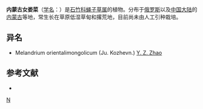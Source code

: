 {{Speciesbox 
| genus = Silene
| species = orientalimongolica
| authority = J. Kozhevn.
}}

'''内蒙古女娄菜'''（[[学名|学名]]：{{lang|la|''Silene orientalimongolica''}}）是[[石竹科|石竹科]][[蝇子草属|蝇子草属]]的植物。分布于[[俄罗斯|俄罗斯]]以及[[中国大陆|中国大陆]]的[[内蒙古|内蒙古]]等地，常生长在草原低湿草甸和撂荒地，目前尚未由人工引种栽培。

== 异名 ==
* Melandrium orientalimongolicum (Ju. Kozhevn.) [[赵一之|Y. Z. Zhao]]

== 参考文献 ==
<div class="references-small">
* {{cite web| url =http://www.bioinfo.cn/db05/KmzwSpecies.php?action=view&id=2644| title =内蒙古女娄菜| work =《中国高等植物数据库全库》| publisher =中国科学院微生物研究所| author =昆明植物研究所| accessdate =2009-02-23| deadurl =yes| archiveurl =https://web.archive.org/web/20160305033008/http://www.bioinfo.cn/db05/KmzwSpecies.php?action=view&id=2644| archivedate =2016-03-05}}
</div>
{{Taxonbar|from=Q10894784}}

[[Category:蝇子草属|N]]


{{植物小作品}}